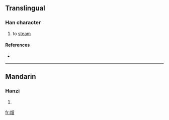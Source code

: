==Translingual==

===Han character===
{{Han char|rn=86|rad=火|as=10|sn=14|four=|canj=火竹竹田 (FHHW)}}

# to [[steam]]

====References====
* {{Han ref|kx=0680.101|hdz=32224.040|uh=7198|ud=29080}}

----

==Mandarin==

===Hanzi===
{{cmn-hanzi|pin=[[liū]] ([[liu1]])|wg=liu<sup>1</sup>}}

# {{defn|Mandarin|sort=火10}}

[[fr:熘]]